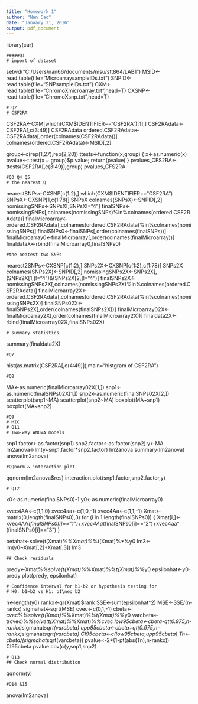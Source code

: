 ---
title: "Homework 1"
author: "Nan Cao"
date: "January 31, 2016"
output: pdf_document
---
library(car)
```
#####Q1
# import of dataset
```
setwd("C:/Users/nan66/documents/msu/stt864/LAB1")
MSID<-read.table(file="MicroarraysampleIDs.txt")
SNPID<-read.table(file="SNPsampleIDs.txt")
CXM<-read.table(file="ChromoXmicroarray.txt",head=T)
CXSNP<-read.table(file="ChromoXsnp.txt",head=T)
```
# Q2
# CSF2RA
```
CSF2RA<-CXM[which(CXM$IDENTIFIER=="CSF2RA")[1],]
CSF2RAdata<-CSF2RA[,c(3:49)]
CSF2RAdata
ordered.CSF2RAdata<-CSF2RAdata[,order(colnames(CSF2RAdata))]
colnames(ordered.CSF2RAdata)<-MSID[,2]

group<-c(rep(1,27),rep(2,20))
ttests<-function(x,group)
{
x<-as.numeric(x)
pvalue<-t.test(x ~ group)$p.value;
return(pvalue)
}
pvalues_CFS2RA<-ttests(CSF2RA[,c(3:49)],group)
pvalues_CFS2RA

```
#Q3 Q4 Q5
# the nearest Q
```
nearestSNPs<-CXSNP[c(1:2),]
which(CXM$IDENTIFIER=="CSF2RA")
SNPsX<-CXSNP[1,c(1:78)]
SNPsX
colnames(SNPsX)<-SNPID[,2]
nomissingSNPs<-SNPsX[,SNPsX!="4"]
finalSNPs<-nomissingSNPs[,colnames(nomissingSNPs)%in%colnames(ordered.CSF2RAdata)]
finalMicroarray<-ordered.CSF2RAdata[,colnames(ordered.CSF2RAdata)%in%colnames(nomissingSNPs)]
finalSNPs0<-finalSNPs[,order(colnames(finalSNPs))]
finalMicroarray0<-finalMicroarray[,order(colnames(finalMicroarray))]
finaldataX<-rbind(finalMicroarray0,finalSNPs0)
```
#the neatest two SNPs
```
nearest2SNPs<-CXSNP[c(1:2),]
SNPs2X<-CXSNP[c(1:2),c(1:78)]
SNPs2X
colnames(SNPs2X)<-SNPID[,2]
nomissingSNPs2X<-SNPs2X[,(SNPs2X[1,]!="4")&(SNPs2X[2,]!="4")]
finalSNPs2X<-nomissingSNPs2X[,colnames(nomissingSNPs2X)%in%colnames(ordered.CSF2RAdata)]
finalMicroarray2X<-ordered.CSF2RAdata[,colnames(ordered.CSF2RAdata)%in%colnames(nomissingSNPs2X)]
finalSNPs02X<-finalSNPs2X[,order(colnames(finalSNPs2X))]
finalMicroarray02X<-finalMicroarray2X[,order(colnames(finalMicroarray2X))]
finaldata2X<-rbind(finalMicroarray02X,finalSNPs02X)

```
# summary statistics
```
summary(finaldata2X)




```
#Q7
```
hist(as.matrix(CSF2RA[,c(4:49)]),main="histgram of CSF2RA")
```
#Q8
```
MA<-as.numeric(finalMicroarray02X[1,])
snp1<-as.numeric(finalSNPs02X[1,])
snp2<-as.numeric(finalSNPs02X[2,])
scatterplot(snp1~MA)
scatterplot(snp2~MA)
boxplot(MA~snp1)
boxplot(MA~snp2)
```
#Q9
# MIC
# Q11
# Two-way ANOVA models
```
snp1.factor<-as.factor(snp1)
snp2.factor<-as.factor(snp2)
y<-MA
lm2anova<-lm(y~snp1.factor*snp2.factor)
lm2anova
summary(lm2anova)
anova(lm2anova)
```
#QQnorm & interaction plot
```
qqnorm(lm2anova$res)
interaction.plot(snp1.factor,snp2.factor,y)
```
# Q12
```
x0<-as.numeric(finalSNPs0)-1
y0<-as.numeric(finalMicroarray0)

xvec4AA<-c(1,1,0)
xvec4aa<-c(1,0,-1)
xvec4Aa<-c(1,1,-1)
Xmat<-matrix(0,length(finalSNPs0),3)
for (i in 1:length(finalSNPs0))
{
  Xmat[i,]<-xvec4AA*(finalSNPs0[i]=="1")+xvec4Aa*(finalSNPs0[i]=="2")+xvec4aa*(finalSNPs0[i]=="3")
}

betahat<-solve(t(Xmat)%*%Xmat)%*%t(Xmat)%*%y0
lm3<-lm(y0~Xmat[,2]+Xmat[,3])
lm3
```
## Check residuals
```
predy<-Xmat%*%solve(t(Xmat)%*%Xmat)%*%t(Xmat)%*%y0
epsilonhat<-y0-predy
plot(predy, epsilonhat)
```
# Confidence interval for b1-b2 or hypothesis testing for
# H0: b1=b2 vs H1: b1\neq b2
```
n<-length(y0)
rankx<-qr(Xmat)$rank
SSE<-sum(epsilonhat^2)
MSE<-SSE/(n-rankx)
sigmahat<-sqrt(MSE)
cvec<-c(0,1,-1)
cbeta<-cvec%*%solve(t(Xmat)%*%Xmat)%*%t(Xmat)%*%y0
varcbeta<-t(cvec)%*%solve(t(Xmat)%*%Xmat)%*%cvec
low95cbeta<-cbeta-qt(0.975,n-rankx)*sigmahat*sqrt(varcbeta)
upp95cbeta<-cbeta+qt(0.975,n-rankx)*sigmahat*sqrt(varcbeta)
CI95cbeta<-c(low95cbeta,upp95cbeta)
Tn<-cbeta/(sigmahat*sqrt(varcbeta))
pvalue<-2*(1-pt(abs(Tn),n-rankx))
CI95cbeta
pvalue
cov(c(y,snp1,snp2)
```
# Q13
## Check normal distribution
```
qqnorm(y)
```
#Q14 &15
```
anova(lm2anova)




